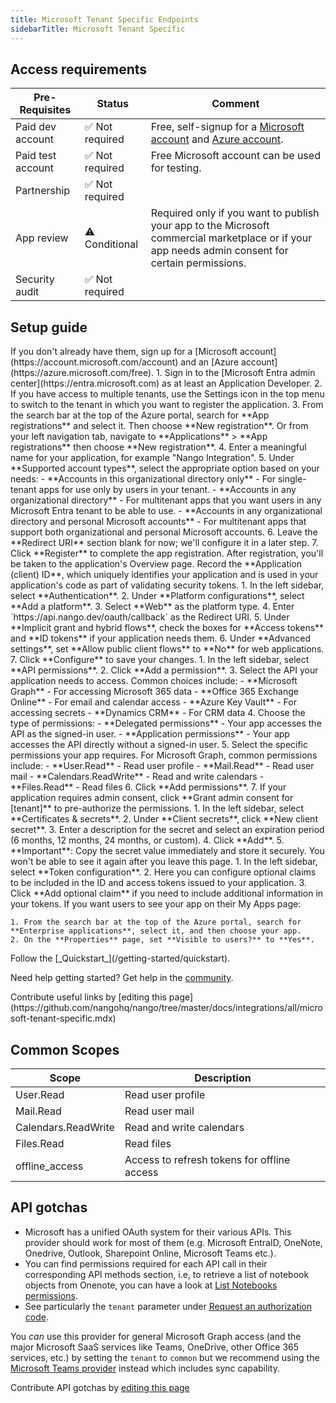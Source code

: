 ```yaml
---
title: Microsoft Tenant Specific Endpoints
sidebarTitle: Microsoft Tenant Specific
---
```



<Overview />
<PreBuiltTooling />
<PreBuiltUseCases />

## Access requirements
| Pre-Requisites | Status | Comment|
| - | - | - |
| Paid dev account | ✅ Not required | Free, self-signup for a [Microsoft account](https://account.microsoft.com/account) and [Azure account](https://azure.microsoft.com/free). |
| Paid test account | ✅ Not required | Free Microsoft account can be used for testing. |
| Partnership | ✅ Not required | |
| App review | ⚠️ Conditional | Required only if you want to publish your app to the Microsoft commercial marketplace or if your app needs admin consent for certain permissions. |
| Security audit | ✅ Not required | |

## Setup guide
<Steps>
  <Step title="Create a Microsoft account and Azure account">
    If you don't already have them, sign up for a [Microsoft account](https://account.microsoft.com/account) and an [Azure account](https://azure.microsoft.com/free).
  </Step>
  <Step title="Register an application in Microsoft Entra ID">
    1. Sign in to the [Microsoft Entra admin center](https://entra.microsoft.com) as at least an Application Developer.
    2. If you have access to multiple tenants, use the Settings icon in the top menu to switch to the tenant in which you want to register the application.
    3. From the search bar at the top of the Azure portal, search for **App registrations** and select it. Then choose **New registration**. Or from your left navigation tab, navigate to **Applications** > **App registrations** then choose **New registration**.
    4. Enter a meaningful name for your application, for example "Nango Integration".
    5. Under **Supported account types**, select the appropriate option based on your needs:
       - **Accounts in this organizational directory only** - For single-tenant apps for use only by users in your tenant.
       - **Accounts in any organizational directory** - For multitenant apps that you want users in any Microsoft Entra tenant to be able to use.
       - **Accounts in any organizational directory and personal Microsoft accounts** - For multitenant apps that support both organizational and personal Microsoft accounts.
    6. Leave the **Redirect URI** section blank for now; we'll configure it in a later step.
    7. Click **Register** to complete the app registration.
  </Step>
  <Step title="Note your application (client) ID">
    After registration, you'll be taken to the application's Overview page. Record the **Application (client) ID**, which uniquely identifies your application and is used in your application's code as part of validating security tokens.
  </Step>
  <Step title="Add a redirect URI">
    1. In the left sidebar, select **Authentication**.
    2. Under **Platform configurations**, select **Add a platform**.
    3. Select **Web** as the platform type.
    4. Enter `https://api.nango.dev/oauth/callback` as the Redirect URI.
    5. Under **Implicit grant and hybrid flows**, check the boxes for **Access tokens** and **ID tokens** if your application needs them.
    6. Under **Advanced settings**, set **Allow public client flows** to **No** for web applications.
    7. Click **Configure** to save your changes.
  </Step>
  <Step title="Add API permissions">
    1. In the left sidebar, select **API permissions**.
    2. Click **Add a permission**.
    3. Select the API your application needs to access. Common choices include:
       - **Microsoft Graph** - For accessing Microsoft 365 data
       - **Office 365 Exchange Online** - For email and calendar access
       - **Azure Key Vault** - For accessing secrets
       - **Dynamics CRM** - For CRM data
    4. Choose the type of permissions:
       - **Delegated permissions** - Your app accesses the API as the signed-in user.
       - **Application permissions** - Your app accesses the API directly without a signed-in user.
    5. Select the specific permissions your app requires. For Microsoft Graph, common permissions include:
       - **User.Read** - Read user profile
       - **Mail.Read** - Read user mail
       - **Calendars.ReadWrite** - Read and write calendars
       - **Files.Read** - Read files
    6. Click **Add permissions**.
    7. If your application requires admin consent, click **Grant admin consent for [tenant]** to pre-authorize the permissions.
  </Step>
  <Step title="Create a client secret">
    1. In the left sidebar, select **Certificates & secrets**.
    2. Under **Client secrets**, click **New client secret**.
    3. Enter a description for the secret and select an expiration period (6 months, 12 months, 24 months, or custom).
    4. Click **Add**.
    5. **Important**: Copy the secret value immediately and store it securely. You won't be able to see it again after you leave this page.
  </Step>
  <Step title="Configure token settings (optional)">
    1. In the left sidebar, select **Token configuration**.
    2. Here you can configure optional claims to be included in the ID and access tokens issued to your application.
    3. Click **Add optional claim** if you need to include additional information in your tokens.
  </Step>
  <Step title="Configure app visibility (optional)">
    If you want users to see your app on their My Apps page:
    
    1. From the search bar at the top of the Azure portal, search for **Enterprise applications**, select it, and then choose your app.
    2. On the **Properties** page, set **Visible to users?** to **Yes**.
  </Step>
  <Step title="Next">
    Follow the [_Quickstart_](/getting-started/quickstart).
  </Step>
</Steps>

<Tip>Need help getting started? Get help in the [community](https://nango.dev/slack).</Tip>

<UsefulLinks />
<Note>Contribute useful links by [editing this page](https://github.com/nangohq/nango/tree/master/docs/integrations/all/microsoft-tenant-specific.mdx)</Note>

## Common Scopes

| Scope | Description |
| ----- | ----------- |
| User.Read | Read user profile |
| Mail.Read | Read user mail |
| Calendars.ReadWrite | Read and write calendars |
| Files.Read | Read files |
| offline_access | Access to refresh tokens for offline access |

## API gotchas
-   Microsoft has a unified OAuth system for their various APIs. This provider should work for most of them (e.g. Microsoft EntraID, OneNote, Onedrive, Outlook, Sharepoint Online, Microsoft Teams etc.).
-   You can find permissions required for each API call in their corresponding API methods section, i.e, to retrieve a list of notebook objects from Onenote, you can have a look at [List Notebooks permissions](https://learn.microsoft.com/en-us/graph/api/onenote-list-notebooks?view=graph-rest-1.0&tabs=http#permissions).
-   See particularly the `tenant` parameter under [Request an authorization code](https://learn.microsoft.com/en-us/entra/identity-platform/v2-oauth2-auth-code-flow#request-an-authorization-code).
<APIGotchas /> 

<Tip>You _can_ use this provider for general Microsoft Graph access (and the major Microsoft SaaS services like Teams, OneDrive, other Office 365 services, etc.) by setting the `tenant` to `common` but we recommend using the [Microsoft Teams provider](/integrations/all/microsoft-teams) instead which includes sync capability.</Tip>

<Note>Contribute API gotchas by [editing this page](https://github.com/nangohq/nango/tree/master/docs/integrations/all/microsoft-tenant-specific.mdx)</Note>